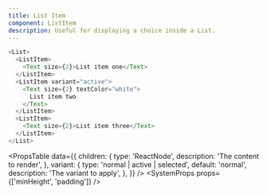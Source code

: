 ```yaml
---
title: List Item
component: ListItem
description: Useful for displaying a choice inside a List.
---
```


```js live
<List>
  <ListItem>
    <Text size={2}>List item one</Text>
  </ListItem>
  <ListItem variant="active">
    <Text size={2} textColor="white">
      List item two
    </Text>
  </ListItem>
  <ListItem>
    <Text size={2}>List item three</Text>
  </ListItem>
</List>
```

<PropsTable
  data={{
    children: {
      type: 'ReactNode',
      description: 'The content to render',
    },
    variant: {
      type: 'normal | active | selected',
      default: 'normal',
      description: 'The variant to apply',
    },
  }}
/>
<SystemProps props={['minHeight', 'padding']} />
